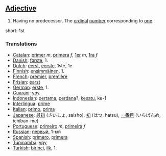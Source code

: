 ==[[Adjective]]==

# Having no predecessor. The [[ordinal]] [[number]] corresponding to [[one]].

short: 1st

===Translations===

*[[Catalan]]: [[primer]] ''m'', [[primera]] ''f'', [[1er]] ''m'', [[1ra]] ''f''
*[[Danish]]: [[første]], 1.
*[[Dutch]]: [[eerst]], [[eerste]], 1ste, 1e
*[[Finnish]]: [[ensimmäinen]], 1.
*[[French]]: [[premier]], [[première]]
*[[Frisian]]: [[earst]]
*[[German]]: [[erste]], 1.
*[[Guarani]]: [[ypy]]
*[[Indonesian]]: [[pertama]], [[perdana]]?, [[kesatu]], ke-1
*[[Interlingua]]: [[prime]]
*[[Italian]]: [[primo]], [[prima]]
*[[Japanese]]: [[最初]] (さいしょ, saisho), [[初]] (はつ, hatsu), [[一番目]] (いちばんめ, ichiban-me)
*[[Portuguese]]: [[primeiro]] ''m'', [[primeira]] ''f''
*[[Russian]]: [[первый]], 1-ый
*[[Spanish]]: [[primero]], [[primera]]
*[[Tupinambá]]: [[ypy]]
*[[Turkish]]: [[birinci]], [[ilk]], 1.